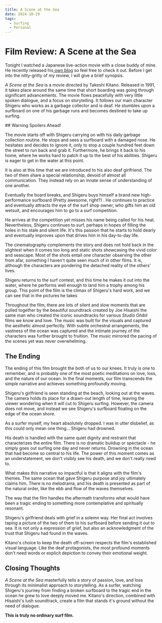 ```yaml
---
title: A Scene at the Sea
date: 2024-10-29
tags:
  - Surfing
  - Personal
---
```


# Film Review: A Scene at the Sea

<CustomImage src="https://raw.githubusercontent.com/michael-kudrik/BlogPosts/main/images/SeaScene/A_Scene_at_the_Sea_004.jpg" alt="Surfboard next to trash" />

Tonight I watched a Japanese live-action movie with a close buddy of mine. He recently released his[ own blog](https://www.ericbuecklers.studio/blog) so feel free to check it out. Before I get into the nitty-gritty of my review, I will give a brief synopsis. 

*A Scene at the Sea*  is a movie directed by Takeshi Kitano. Released in 1991, it takes place around the same time that short boarding was going through significant advancements. The movie flows peacefully with very little spoken dialogue, and a focus on storytelling. It follows our main character Shigeru who works as a garbage collector and is deaf. He stumbles upon a surfboard on one of his garbage runs and becomes destined to take up surfing. 

<CustomImage src="https://raw.githubusercontent.com/michael-kudrik/BlogPosts/main/images/SeaScene/SceneAtTheSea1.jpg" alt="Image of shoreline during surf contest"/>
## Warning Spoilers Ahead!

The movie starts off with Shigeru carrying on with his daily garbage collection routine. He stops and sees a surfboard with a damaged nose. He hesitates and decides to ignore it, only to stop a couple hundred feet down the street to run back and grab it. Furthermore, he brings it back to his home, where he works hard to patch it up to the best of his abilities. Shigeru is eager to get in the water at this point.

It is also at this time that we are introduced to his also deaf girlfriend. The two of them share a special relationship, devoid of almost all communication. They instead rely on an innate sense of understanding of one another. 

<CustomImage src="https://raw.githubusercontent.com/michael-kudrik/BlogPosts/main/images/SeaScene/ShigeruAndGirl.png" alt="Shigeru and his girlfriend"/>
  
Eventually the board breaks, and Shigeru buys himself a brand new high-performance surfboard (Pretty awesome, right?) .  He continues to practice and eventually attracts the eye of the surf shop owner, who gifts him an old wetsuit, and encourages him to go to a surf competition. 

He arrives at the competition yet misses his name being called for his heat. Nevertheless, Shigeru continues to surf, perhaps in hopes of filling the holes in his stale and silent life. It's this passion that he starts to hold dearly and eventually improves upon that drives him in his day-to-day life.

The cinematography complements the story and does not hold back in the slightest when it comes too long and static shots showcasing the vivid color and seascape. Most of the shots entail one character observing the other from afar, something I haven't quite seen much of in other films. It is, although the characters are pondering the detached reality of the others' lives. 

Shigeru returns to the surf contest, and this time he makes it out into the water, where he performs well enough to land him a trophy among his group. This point of the film is the climax of Shigeru's hard work, and we can see that in the pictures he takes 

<CustomImage src="https://raw.githubusercontent.com/michael-kudrik/BlogPosts/main/images/SeaScene/A_Scene_at_the_Sea_037.jpg" alt="Surf contest"/>

Throughout the film, there are lots of silent and slow moments that are pulled together by the beautiful soundtrack created by Joe Hisaishi the same man who created the iconic soundtracks for various *Studio Ghibli* films we know and love. The music was built for the visuals and captured the aesthetic almost perfectly. With subtle orchestral arrangements, the vastness of the ocean was captured and the intimate journey of the characters was further brought to fruition. The music mirrored the pacing of the scenes yet was never overwhelming.

## The Ending

The ending of this film brought the both of us to our knees. It truly is one to remember, and is probably one of the most poetic meditations on love, loss, and the nature of our ocean. In the final moments, our film transcends the simple narrative and achieves something profoundly moving. 

<CustomImage src="https://raw.githubusercontent.com/michael-kudrik/BlogPosts/main/images/SeaScene/A_Scene_at_the_Sea_047.jpg" alt="surfboard adrift on the shore"/>

Shigeru's girlfriend is seen standing at the beach, looking out at the waves. The camera holds its place for a drawn-out length of time, leaving the viewer wondering when it will cut to Shigeru surfing. However, the camera does not move, and instead we see Shigeru's surfboard floating on the edge of the ocean shore. 

As a surfer myself, my heart absolutely dropped. I was in utter disbelief, as this could only mean one thing... Shigeru had drowned.  

His death is handled with the same quiet dignity and restraint that characterizes the entire film. There is no dramatic buildup or spectacle - he simply goes out surfing one day and never returns. Drowning in the ocean that had become so central to his life. The power of this moment comes as an understatement, we don't visibly see his death, and we don't really need to. 

What makes this narrative so impactful is that it aligns with the film's themes. The same ocean that gave Shigeru purpose and joy ultimately claims him. There is no melodrama, and his death is presented as part of the natural order, like the ebb and flow of the waves themselves. 

<CustomImage src="https://raw.githubusercontent.com/michael-kudrik/BlogPosts/main/images/SeaScene/A_Scene_at_the_Sea_050.jpg" alt="saying goodbye to shigeru"/>

The way that the film handles the aftermath transforms what would have been a tragic ending to something more contemplative and spiritually resonant. 

Shigeru's girlfriend deals with grief in a solemn way. Her final act involves taping a picture of the two of them to his surfboard before sending it out to sea. It is not only a expression of grief, but also an acknowledgment of the trust that Shigeru had found in the waves.

Kitano's choice to keep the death off-screen respects the film's established visual language. Like the deaf protagonists, the most profound moments don't need words or explicit depiction to convey their  emotional weight. 

## Closing Thoughts

<CustomImage src="https://raw.githubusercontent.com/michael-kudrik/BlogPosts/main/images/SeaScene/A_Scene_at_the_Sea_052.jpg" alt="Shigeru and Coworker enjoying dinner" />

*A Scene at the Sea* masterfully tells a story of passion, love, and loss through its minimalist approach to storytelling. As a surfer, watching Shigeru's journey from finding a broken surfboard to the tragic end in the ocean he grew to love deeply moved me. Kitano's direction, combined with Hisaishi's lush soundtrack, create a film that stands it's ground without the need of dialogue. 

**This is truly no ordinary surf film.**